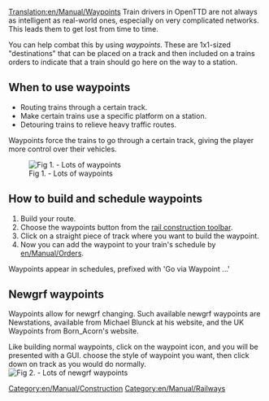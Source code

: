 [[Translation:en/Manual/Waypoints]]
Train drivers in OpenTTD are not always as intelligent as real-world ones, especially on very complicated networks.  This leads them to get lost from time to time.  

You can help combat this by using ''waypoints''.  These are 1x1-sized "destinations" that can be placed on a track and then included on a trains orders to indicate that a train should go here on the way to a station.

==When to use waypoints==

* Routing trains through a certain track.
* Make certain trains use a specific platform on a station.
* Detouring trains to relieve heavy traffic routes.

Waypoints force the trains to go through a certain track, giving the player more control over their vehicles.

[[File:en/Manual/Checkpoints.png|center|frame|Fig 1. - Lots of waypoints]]

==How to build and schedule waypoints==

# Build your route.
# Choose the waypoints button from the [[en/Manual/Railway construction#railway-construction-toolbar|rail construction toolbar]].
# Click on a straight piece of track where you want to build the waypoint.
# Now you can add the waypoint to your train's schedule by [[en/Manual/Orders]].

Waypoints appear in schedules, prefixed with 'Go via Waypoint ...'

== Newgrf waypoints ==
Waypoints allow for newgrf changing. Such available newgrf waypoints are Newstations, available from Michael Blunck at his website, and the UK Waypoints from Born_Acorn's website.

Like building normal waypoints, click on the waypoint icon, and you will be presented with a GUI. choose the style of waypoint you want, then click down on track as you would do normally.
[[File:en/Manual/Newgrfwayp.png|center|frame|Fig 2. - Lots of newgrf waypoints]]

[[Category:en/Manual/Construction]]
[[Category:en/Manual/Railways]]